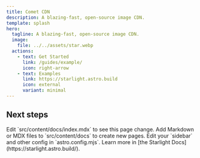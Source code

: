```yaml
---
title: Comet CDN
description: A blazing-fast, open-source image CDN.
template: splash
hero:
  tagline: A blazing-fast, open-source image CDN.
  image:
    file: ../../assets/star.webp
  actions:
    - text: Get Started
      link: /guides/example/
      icon: right-arrow
    - text: Examples
      link: https://starlight.astro.build
      icon: external
      variant: minimal
---
```



## Next steps

<CardGrid stagger>
	<Card title="Update content" icon="pencil">
		Edit `src/content/docs/index.mdx` to see this page change.
	</Card>
	<Card title="Add new content" icon="add-document">
		Add Markdown or MDX files to `src/content/docs` to create new pages.
	</Card>
	<Card title="Configure your site" icon="setting">
		Edit your `sidebar` and other config in `astro.config.mjs`.
	</Card>
	<Card title="Read the docs" icon="open-book">
		Learn more in [the Starlight Docs](https://starlight.astro.build/).
	</Card>
</CardGrid>
